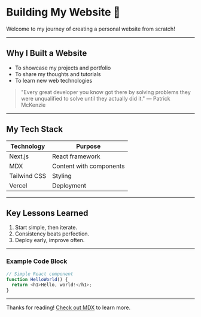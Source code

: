 # Building My Website 🚀

Welcome to my journey of creating a personal website from scratch!

---

## Why I Built a Website

- To showcase my projects and portfolio
- To share my thoughts and tutorials
- To learn new web technologies

> "Every great developer you know got there by solving problems they were unqualified to solve until they actually did it." — Patrick McKenzie

---

## My Tech Stack

| Technology   | Purpose                |
|--------------|------------------------|
| Next.js      | React framework        |
| MDX          | Content with components|
| Tailwind CSS | Styling                |
| Vercel       | Deployment             |

---

## Key Lessons Learned

1. Start simple, then iterate.
2. Consistency beats perfection.
3. Deploy early, improve often.

---

### Example Code Block

```js
// Simple React component
function HelloWorld() {
  return <h1>Hello, world!</h1>;
}
```

---

Thanks for reading! [Check out MDX](https://mdxjs.com) to learn more. 